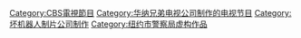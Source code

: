[[Category:CBS電視節目|Category:CBS電視節目]]
[[Category:华纳兄弟电视公司制作的电视节目|Category:华纳兄弟电视公司制作的电视节目]]
[[Category:坏机器人制片公司制作|Category:坏机器人制片公司制作]]
[[Category:纽约市警察局虚构作品|Category:纽约市警察局虚构作品]]